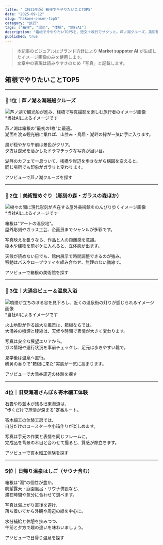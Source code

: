 ```yaml
---
title: "【2025年版】箱根で今やりたいことTOP5"
date: "2025-09-12"
slug: "hakone-onsen-top5"
category: "旅行"
tags: ["箱根", "温泉", "体験", "旅行AI"]
description: "箱根で今やりたいTOP5を、短文＋改行でサクッと。芦ノ湖クルーズ、美術館めぐり、大涌谷ビュー＆温泉、寄木細工体験、日帰り温泉はしごを網羅。"
published: true
---
```


> 本記事のビジュアルはブランド方針により **Market suppoter AI** が生成したイメージ画像のみを使用します。  
> 文章中の表現は読みやすさのため「写真」と記載します。

## 箱根でやりたいことTOP5

---

### 🥇 1位｜芦ノ湖＆海賊船クルーズ

<img src="/images/hakone-onsen-top5/hakone-top5-1.jpg" alt="芦ノ湖で観光船が進み、桟橋で写真撮影を楽しむ旅行者のイメージ画像" />
<figcaption>*当社AIによるイメージです</figcaption>

芦ノ湖は箱根の"最初の1枚"に最適。  
湖面を渡る観光船に乗れば、山並み・鳥居・湖畔の緑が一気に手に入ります。  

風が穏やかな午前は景色がクリア。  
夕方は逆光を活かしたドラマチックな写真が狙い目。  

湖畔のカフェで一息ついて、桟橋や岸辺を歩きながら構図を変えると、  
同じ場所でも印象がガラリと変わります。  

<AffButton rawUrl="https://www.asoview.com/search/?q=%E7%AE%AB%E3%83%8E%E6%B9%96+%E6%B5%B7%E8%B3%8A%E8%88%B9+%E3%82%AF%E3%83%AB%E3%83%BC%E3%82%BA">
  アソビューで芦ノ湖クルーズを探す
</AffButton>

---

### 🥈 2位｜美術館めぐり（彫刻の森・ガラスの森ほか）

<img src="/images/hakone-onsen-top5/hakone-top5-2.jpg" alt="樹々の間に現代彫刻が点在する屋外美術館をのんびり歩くイメージ画像" />
<figcaption>*当社AIによるイメージです</figcaption>

箱根は"アートの温泉地"。  
屋外彫刻やガラス工芸、企画展までジャンルが多彩です。  

写真映えを狙うなら、作品と人の距離感を意識。  
樹木や建物を前ボケに入れると、立体感が出ます。  

天候が読めない日でも、館内展示で時間調整できるのが強み。  
移動はバスやロープウェイを組み合わせ、無理のない動線で。

<AffButton rawUrl="https://www.asoview.com/search/?q=%E7%AE%B1%E6%A0%B9+%E7%BE%8E%E8%A1%93%E9%A4%A8">
  アソビューで箱根の美術館を探す
</AffButton>

---

### 🥉 3位｜大涌谷ビュー＆温泉入浴

<img src="/images/hakone-onsen-top5/hakone-top5-3.jpg" alt="噴煙が立ちのぼる谷を見下ろし、近くの温泉街の灯りが感じられるイメージ画像" />
<figcaption>*当社AIによるイメージです</figcaption>

火山地形が作る雄大な風景は、箱根ならでは。  
大涌谷の噴煙と稜線は、天候や時間で表情が大きく変わります。  

写真は安全な展望エリアから。  
ガス情報や運行状況を事前チェックし、足元は歩きやすい靴で。  

見学後は温泉へ直行。  
硫黄の香りで"箱根に来た"実感が一気に高まります。

<AffButton rawUrl="https://www.asoview.com/search/?q=%E7%AE%B1%E6%A0%B9+%E5%A4%A7%E6%B6%8C%E8%B0%B7+%E4%BD%93%E9%A8%93">
  アソビューで大涌谷周辺の体験を探す
</AffButton>

---

### 4位｜旧東海道さんぽ＆寄木細工体験

石畳や杉並木が残る旧東海道は、  
"歩くだけで旅情が深まる"定番ルート。  

寄木細工の体験工房では、  
自分だけのコースターや小箱作りが楽しめます。  

写真は手元の作業と表情を同じフレームに。  
完成品を背景の木目と合わせて撮ると、質感が際立ちます。

<AffButton rawUrl="https://www.asoview.com/search/?q=%E7%AE%B1%E6%A0%B9+%E5%AF%84%E6%9C%A8%E7%B4%B0%E5%B7%A5+%E4%BD%93%E9%A8%93">
  アソビューで寄木細工体験を探す
</AffButton>

---

### 5位｜日帰り温泉はしご（サウナ含む）

箱根は"湯"の個性が豊か。  
眺望露天・庭園風呂・サウナ併設など、  
滞在時間や気分に合わせて選べます。  

写真は湯上がり直後を避け、  
落ち着いてから外観や周辺の緑を中心に。  

水分補給と休憩を挟みつつ、  
午前と夕方で趣の違いを味わいましょう。

<AffButton rawUrl="https://www.asoview.com/search/?q=%E7%AE%B1%E6%A0%B9+%E6%97%A5%E5%B8%B0%E3%82%8A%E6%B8%A9%E6%B3%89">
  アソビューで日帰り温泉を探す
</AffButton>

